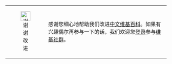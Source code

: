 {| style="clear: both; width: 80%; margin: 0.2em auto; border: 1px solid #999; background: #f8f8f8;"
| style="width: 10%; padding: 1 px; text-align: center;"|[[File:Tournesol.png|30px|none|谢谢改进]]
|感谢您细心地帮助我们改进[[中文维基百科]]。如果有兴趣偶尔再参与一下的话，我们欢迎您[[Special:Userlogin|登录]]参与[[wikipedia:社区|维基社群]]。
|}<noinclude>{{documentation}}</noinclude>